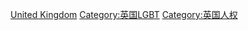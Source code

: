 [[Category:欧洲各国LGBT权益|United Kingdom]]
[[Category:英国LGBT|Category:英国LGBT]]
[[Category:英国人权|Category:英国人权]]
